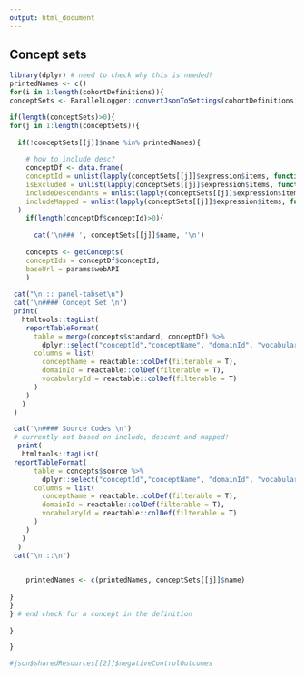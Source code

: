 ```yaml
---
output: html_document
---
```

  
## Concept sets 

```r
library(dplyr) # need to check why this is needed?
printedNames <- c()
for(i in 1:length(cohortDefinitions)){
conceptSets <- ParallelLogger::convertJsonToSettings(cohortDefinitions[[i]]$cohortDefinition)$ConceptSets

if(length(conceptSets)>0){
for(j in 1:length(conceptSets)){
  
  if(!conceptSets[[j]]$name %in% printedNames){
    
    # how to include desc?
    conceptDf <- data.frame(
    conceptId = unlist(lapply(conceptSets[[j]]$expression$items, function(x) x$concept$CONCEPT_ID)),
    isExcluded = unlist(lapply(conceptSets[[j]]$expression$items, function(x) x$isExcluded)),
    includeDescendants = unlist(lapply(conceptSets[[j]]$expression$items, function(x) x$includeDescendants)),
    includeMapped = unlist(lapply(conceptSets[[j]]$expression$items, function(x) x$includeMapped))
  )
    if(length(conceptDf$conceptId)>0){
      
      cat('\n### ', conceptSets[[j]]$name, '\n')
      
    concepts <- getConcepts(
    conceptIds = conceptDf$conceptId, 
    baseUrl = params$webAPI
    )
    
 cat("\n::: panel-tabset\n")
 cat('\n#### Concept Set \n')
 print(
   htmltools::tagList(
    reportTableFormat(
      table = merge(concepts$standard, conceptDf) %>% 
        dplyr::select("conceptId","conceptName", "domainId", "vocabularyId","conceptClassId", "includeDescendants", "isExcluded", "includeMapped"),
      columns = list(
        conceptName = reactable::colDef(filterable = T),
        domainId = reactable::colDef(filterable = T),
        vocabularyId = reactable::colDef(filterable = T)
      )
    )
   )
 )

 cat('\n#### Source Codes \n')
 # currently not based on include, descent and mapped!
  print(
   htmltools::tagList(
 reportTableFormat(
      table = concepts$source %>% 
        dplyr::select("conceptId","conceptName", "domainId", "vocabularyId", "conceptClassId"),
      columns = list(
        conceptName = reactable::colDef(filterable = T),
        domainId = reactable::colDef(filterable = T),
        vocabularyId = reactable::colDef(filterable = T)
      )
    )
   )
  )
 cat("\n:::\n")
    

    printedNames <- c(printedNames, conceptSets[[j]]$name)
  
}
}
} # end check for a concept in the definition
  
}

}

#json$sharedResources[[2]]$negativeControlOutcomes
```




